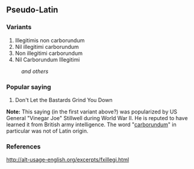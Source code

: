 ==Pseudo-Latin==
===Variants===
#Illegitimis non carborundum
#Nil illegitimi carborundum
#Non illegitimi carborundum
#Nil Carborundum Illegitimi
:''and others''

===Popular saying===
#Don't Let the Bastards Grind You Down

'''Note:  ''' This saying (in the first variant above?) was popularized by US General "Vinegar Joe" Stillwell during World War II.  He is reputed to have learned it from British army intelligence.  The word "[[carborundum]]" in particular was not of Latin origin.

===References===
http://alt-usage-english.org/excerpts/fxillegi.html